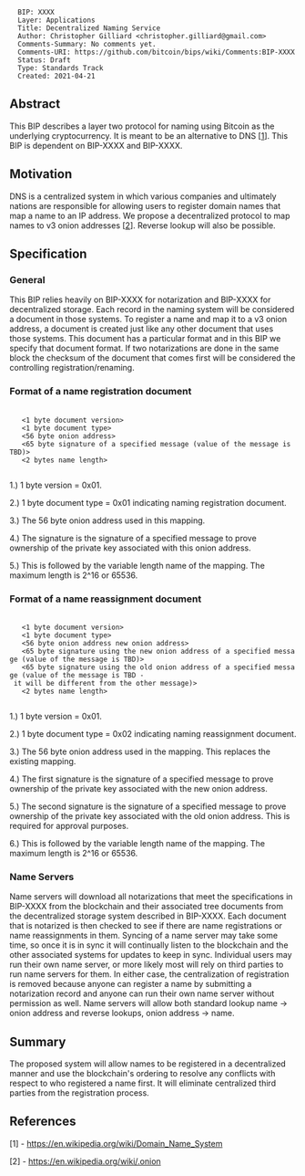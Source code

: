 <pre>
  BIP: XXXX
  Layer: Applications
  Title: Decentralized Naming Service
  Author: Christopher Gilliard <christopher.gilliard@gmail.com>
  Comments-Summary: No comments yet.
  Comments-URI: https://github.com/bitcoin/bips/wiki/Comments:BIP-XXXX
  Status: Draft
  Type: Standards Track
  Created: 2021-04-21
</pre>

==Abstract==

This BIP describes a layer two protocol for naming using Bitcoin as the underlying cryptocurrency. It is meant to be an alternative to DNS [<a href="#references">1</a>]. This BIP is dependent on BIP-XXXX and BIP-XXXX.

==Motivation==

DNS is a centralized system in which various companies and ultimately nations are responsible for allowing users to register domain names that map a name to an IP address. We propose a decentralized protocol to map names to v3 onion addresses [<a href="#references">2</a>]. Reverse lookup will also be possible.

==Specification==

===General===

This BIP relies heavily on BIP-XXXX for notarization and BIP-XXXX for decentralized storage. Each record in the naming system will be considered a document in those systems. To register a name and map it to a v3 onion address, a document is created just like any other document that uses those systems. This document has a particular format and in this BIP we specify that document format. If two notarizations are done in the same block the checksum of the document that comes first will be considered the controlling registration/renaming.

===Format of a name registration document===

    <standard header for documents>
    <1 byte document version>
    <1 byte document type>
    <56 byte onion address>
    <65 byte signature of a specified message (value of the message is TBD)>
    <2 bytes name length>
    <variable bytes for the name>

1.) 1 byte version = 0x01.

2.) 1 byte document type = 0x01 indicating naming registration document.

3.) The 56 byte onion address used in this mapping.

4.) The signature is the signature of a specified message to prove ownership of the private key associated with this onion address.

5.) This is followed by the variable length name of the mapping. The maximum length is 2^16 or 65536.

===Format of a name reassignment document===

    <standard header for documents>
    <1 byte document version>
    <1 byte document type>
    <56 byte onion address new onion address>
    <65 byte signature using the new onion address of a specified message (value of the message is TBD)>
    <65 byte signature using the old onion address of a specified message (value of the message is TBD - it will be different from the other message)>
    <2 bytes name length>
    <variable bytes for the name>

1.) 1 byte version = 0x01.

2.) 1 byte document type = 0x02 indicating naming reassignment document.

3.) The 56 byte onion address used in the mapping. This replaces the existing mapping.

4.) The first signature is the signature of a specified message to prove ownership of the private key associated with the new onion address.

5.) The second signature is the signature of a specified message to prove ownership of the private key associated with the old onion address. This is required for approval purposes.

6.) This is followed by the variable length name of the mapping. The maximum length is 2^16 or 65536.

===Name Servers===

Name servers will download all notarizations that meet the specifications in BIP-XXXX from the blockchain and their associated tree documents from the decentralized storage system described in BIP-XXXX. Each document that is notarized is then checked to see if there are name registrations or name reassignments in them. Syncing of a name server may take some time, so once it is in sync it will continually listen to the blockchain and the other associated systems for updates to keep in sync. Individual users may run their own name server, or more likely most will rely on third parties to run name servers for them. In either case, the centralization of registration is removed because anyone can register a name by submitting a notarization record and anyone can run their own name server without permission as well. Name servers will allow both standard lookup name -> onion address and reverse lookups, onion address -> name.

==Summary==

The proposed system will allow names to be registered in a decentralized manner and use the blockchain's ordering to resolve any conflicts with respect to who registered a name first. It will eliminate centralized third parties from the registration process.

==References==

[1] - https://en.wikipedia.org/wiki/Domain_Name_System

[2] - https://en.wikipedia.org/wiki/.onion
